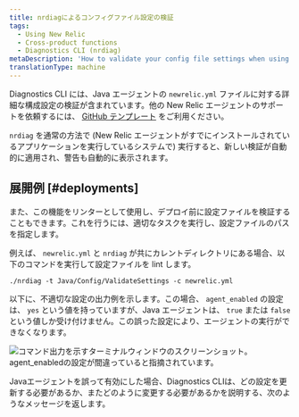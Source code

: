 ```yaml
---
title: nrdiagによるコンフィグファイル設定の検証
tags:
  - Using New Relic
  - Cross-product functions
  - Diagnostics CLI (nrdiag)
metaDescription: 'How to validate your config file settings when using New Relic Diagnostics (nrdiag); for example, with deployments.'
translationType: machine
---
```


Diagnostics CLI には、Java エージェントの `newrelic.yml` ファイルに対する詳細な構成設定の検証が含まれています。他の New Relic エージェントのサポートを依頼するには、 [GitHub テンプレート](https://github.com/newrelic/newrelic-diagnostics-cli/issues/new?assignees=&labels=enhancement%2C+needs-triage&template=enhancement.md&title=) をご利用ください。

`nrdiag` を通常の方法で (New Relic エージェントがすでにインストールされているアプリケーションを実行しているシステムで) 実行すると、新しい検証が自動的に適用され、警告も自動的に表示されます。

## 展開例 [#deployments]

また、この機能をリンターとして使用し、デプロイ前に設定ファイルを検証することもできます。これを行うには、適切なタスクを実行し、設定ファイルのパスを指定します。

例えば、 `newrelic.yml` と `nrdiag` が共にカレントディレクトリにある場合、以下のコマンドを実行して設定ファイルを lint します。

```
./nrdiag -t Java/Config/ValidateSettings -c newrelic.yml
```

以下に、不適切な設定の出力例を示します。この場合、 `agent_enabled` の設定は、 `yes` という値を持っていますが、Java エージェントは、 `true` または `false` という値しか受け付けません。この誤った設定により、エージェントの実行ができなくなります。

![コマンド出力を示すターミナルウィンドウのスクリーンショット。agent_enabledの設定が間違っていると指摘されています。](src/images/agent_enabled.png 'agent_enabled.png')

<figcaption>
  Javaエージェントを誤って有効にした場合、Diagnostics
  CLIは、どの設定を更新する必要があるか、またどのように変更する必要があるかを説明する、次のようなメッセージを返します。
</figcaption>

